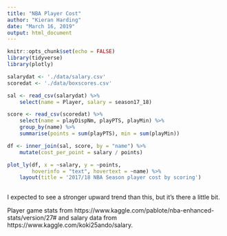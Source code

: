 ```yaml
---
title: "NBA Player Cost"
author: "Kieran Harding"
date: "March 16, 2019"
output: html_document
---
```


```r
knitr::opts_chunk$set(echo = FALSE)
library(tidyverse)
library(plotly)
```


```r
salarydat <- './data/salary.csv'
scoredat <- './data/boxscores.csv'

sal <- read_csv(salarydat) %>%
    select(name = Player, salary = season17_18)

score <- read_csv(scoredat) %>% 
    select(name = playDispNm, playPTS, playMin) %>%
    group_by(name) %>%
    summarise(points = sum(playPTS), min = sum(playMin))

df <- inner_join(sal, score, by = "name") %>%
    mutate(cost_per_point = salary / points)
```

```r
plot_ly(df, x = ~salary, y = ~points, 
        hoverinfo = "text", hovertext = ~name) %>%
    layout(title = '2017/18 NBA Season player cost by scoring')
           
```


I expected to see a stronger upward trend than this, but it's there
a little bit.

Player game stats from https://www.kaggle.com/pablote/nba-enhanced-stats/version/27# and salary data from https://www.kaggle.com/koki25ando/salary.
